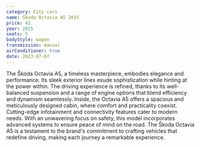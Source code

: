 ```yaml
---
category: City cars
name: Škoda Octavia A5 2015
price: 42
year: 2015
seats: 5
bodyStyle: wagon
transmission: manual
airConditioner: true
date: 2023-07-07
---
```

The Škoda Octavia A5, a timeless masterpiece, embodies elegance and performance. Its sleek exterior lines exude sophistication while hinting at the power within. The driving experience is refined, thanks to its well-balanced suspension and a range of engine options that blend efficiency and dynamism seamlessly. Inside, the Octavia A5 offers a spacious and meticulously designed cabin, where comfort and practicality coexist. Cutting-edge infotainment and connectivity features cater to modern needs. With an unwavering focus on safety, this model incorporates advanced systems to ensure peace of mind on the road. The Škoda Octavia A5 is a testament to the brand's commitment to crafting vehicles that redefine driving, making each journey a remarkable experience.